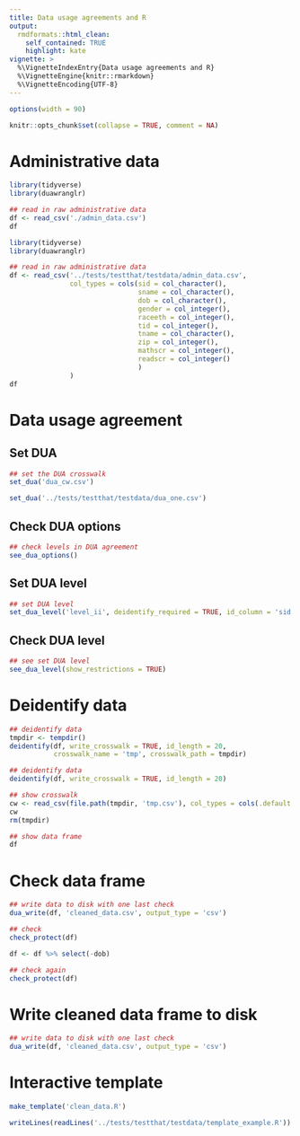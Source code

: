 ```yaml
---
title: Data usage agreements and R
output: 
  rmdformats::html_clean:
    self_contained: TRUE
    highlight: kate
vignette: >
  %\VignetteIndexEntry{Data usage agreements and R}
  %\VignetteEngine{knitr::rmarkdown}
  %\VignetteEncoding{UTF-8}
---
```


```r
options(width = 90)

knitr::opts_chunk$set(collapse = TRUE, comment = NA)

```

# Administrative data    
```r
library(tidyverse)
library(duawranglr)

## read in raw administrative data
df <- read_csv('./admin_data.csv')
df
```

```r
library(tidyverse)
library(duawranglr)

## read in raw administrative data
df <- read_csv('../tests/testthat/testdata/admin_data.csv',
               col_types = cols(sid = col_character(),
                                sname = col_character(),
                                dob = col_character(),
                                gender = col_integer(),
                                raceeth = col_integer(),
                                tid = col_integer(),
                                tname = col_character(),
                                zip = col_integer(),
                                mathscr = col_integer(),
                                readscr = col_integer()
                                )
               )
df
```	

# Data usage agreement

## Set DUA

```r
## set the DUA crosswalk
set_dua('dua_cw.csv')
```
```r
set_dua('../tests/testthat/testdata/dua_one.csv')
```
## Check DUA options

```r
## check levels in DUA agreement
see_dua_options()
```

## Set DUA level
```r
## set DUA level
set_dua_level('level_ii', deidentify_required = TRUE, id_column = 'sid')
```

## Check DUA level
```r
## see set DUA level 
see_dua_level(show_restrictions = TRUE)
```

# Deidentify data
```r
## deidentify data
tmpdir <- tempdir()
deidentify(df, write_crosswalk = TRUE, id_length = 20,
           crosswalk_name = 'tmp', crosswalk_path = tmpdir)
```
```r
## deidentify data
deidentify(df, write_crosswalk = TRUE, id_length = 20)
```
```r
## show crosswalk
cw <- read_csv(file.path(tmpdir, 'tmp.csv'), col_types = cols(.default = 'c'))
cw
rm(tmpdir)
```
```r
## show data frame
df
```

# Check data frame
```r
## write data to disk with one last check
dua_write(df, 'cleaned_data.csv', output_type = 'csv')
```
```r
## check
check_protect(df)
```
```r
df <- df %>% select(-dob)
```
```r
## check again
check_protect(df)
```

# Write cleaned data frame to disk
```r
## write data to disk with one last check
dua_write(df, 'cleaned_data.csv', output_type = 'csv')
```

# Interactive template
```r
make_template('clean_data.R')
```
```r
writeLines(readLines('../tests/testthat/testdata/template_example.R'))
```

